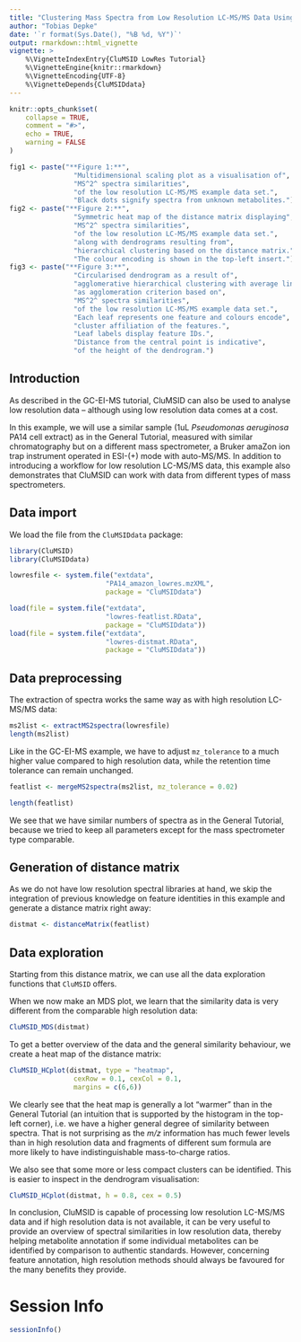 ```yaml
---
title: "Clustering Mass Spectra from Low Resolution LC-MS/MS Data Using CluMSID"
author: "Tobias Depke"
date: '`r format(Sys.Date(), "%B %d, %Y")`'
output: rmarkdown::html_vignette
vignette: >
    %\VignetteIndexEntry{CluMSID LowRes Tutorial}
    %\VignetteEngine{knitr::rmarkdown}
    %\VignetteEncoding{UTF-8}
    %\VignetteDepends{CluMSIDdata}
---
```


```r
knitr::opts_chunk$set(
    collapse = TRUE,
    comment = "#>",
    echo = TRUE,
    warning = FALSE
)
```

<style>
p.caption {
    font-size: 80%;
    text-align: left;
}
</style>

```r
fig1 <- paste("**Figure 1:**",
                "Multidimensional scaling plot as a visualisation of",
                "MS^2^ spectra similarities",
                "of the low resolution LC-MS/MS example data set.",
                "Black dots signify spectra from unknown metabolites.")
fig2 <- paste("**Figure 2:**",
                "Symmetric heat map of the distance matrix displaying",
                "MS^2^ spectra similarities",
                "of the low resolution LC-MS/MS example data set.",
                "along with dendrograms resulting from",
                "hierarchical clustering based on the distance matrix.",
                "The colour encoding is shown in the top-left insert.")
fig3 <- paste("**Figure 3:**",
                "Circularised dendrogram as a result of",
                "agglomerative hierarchical clustering with average linkage",
                "as agglomeration criterion based on",
                "MS^2^ spectra similarities",
                "of the low resolution LC-MS/MS example data set.",
                "Each leaf represents one feature and colours encode",
                "cluster affiliation of the features.",
                "Leaf labels display feature IDs.",
                "Distance from the central point is indicative",
                "of the height of the dendrogram.")
```

## Introduction

As described in the GC-EI-MS tutorial, CluMSID can also be used to
analyse low resolution data -- although using low resolution data
comes at a cost.

In this example, we will use a similar sample (1uL *Pseudomonas aeruginosa* 
PA14 cell extract) as in the General Tutorial, measured with similar
chromatography but on a different mass spectrometer, 
a Bruker amaZon ion trap instrument operated in ESI-(+) mode with auto-MS/MS.
In addition to introducing a workflow for low resolution LC-MS/MS data,
this example also demonstrates that CluMSID can work with data from different
types of mass spectrometers.

## Data import

We load the file from the `CluMSIDdata` package:

```r
library(CluMSID)
library(CluMSIDdata)

lowresfile <- system.file("extdata", 
                        "PA14_amazon_lowres.mzXML",
                        package = "CluMSIDdata")
```

```r
load(file = system.file("extdata", 
                        "lowres-featlist.RData", 
                        package = "CluMSIDdata"))
load(file = system.file("extdata", 
                        "lowres-distmat.RData", 
                        package = "CluMSIDdata"))
```

## Data preprocessing

The extraction of spectra works the same way as with 
high resolution LC-MS/MS data:

```r
ms2list <- extractMS2spectra(lowresfile)
length(ms2list)
```

Like in the GC-EI-MS example, we have to adjust `mz_tolerance` to a
much higher value compared to high resolution data, while the retention
time tolerance can remain unchanged.

```r
featlist <- mergeMS2spectra(ms2list, mz_tolerance = 0.02)
```

```r
length(featlist)
```

We see that we have similar numbers of spectra as in the General Tutorial,
because we tried to keep all parameters except for the mass spectrometer
type comparable.

## Generation of distance matrix

As we do not have low resolution spectral libraries at hand, we skip the 
integration of previous knowledge on feature identities in this example and 
generate a distance matrix right away:

```r
distmat <- distanceMatrix(featlist)
```

## Data exploration

Starting from this distance matrix, we can use all the data exploration 
functions that `CluMSID` offers. 

When we now make an MDS plot, we learn that the similarity data is very
different from the comparable high resolution data:

```r
CluMSID_MDS(distmat)
```

To get a better overview of the data and
the general similarity behaviour, we create a heat map of the distance matrix:

```r
CluMSID_HCplot(distmat, type = "heatmap", 
                cexRow = 0.1, cexCol = 0.1,
                margins = c(6,6))
```

We clearly see that the heat map is generally a lot "warmer" than in the
General Tutorial (an intuition that is supported by the histogram in the 
top-left corner), i.e. we have a higher general degree of similarity between
spectra. That is not surprising as the *m/z* information has much fewer levels
than in high resolution data and fragments of different sum formula are more
likely to have indistinguishable mass-to-charge ratios.

We also see that some more or less compact clusters can be identified.
This is easier to inspect in the dendrogram visualisation:

```r
CluMSID_HCplot(distmat, h = 0.8, cex = 0.5)
```

In conclusion, CluMSID is capable of processing low resolution LC-MS/MS data
and if high resolution data is not available, it can be very useful to provide 
an overview of spectral similarities in low resolution data,
thereby helping metabolite annotation if some individual metabolites can be 
identified by comparison to authentic standards. However, 
concerning feature annotation, high resolution methods should always be 
favoured for the many benefits they provide.

# Session Info
```r
sessionInfo()
```
